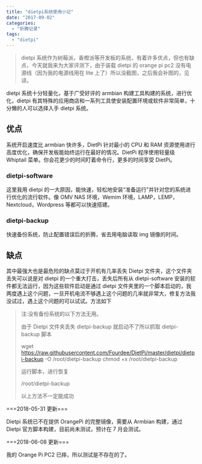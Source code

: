 ```yaml
---
title: "dietpi系统使用小记"
date: "2017-09-02"
categories:
  - "折腾记录"
tags:
  - "dietpi"
---
```


> dietpi 系统作为树莓派，香橙派等开发板的系统，有着许多优点，但也有缺点，今天就我来为大家评测下，由于装载 dietpi 的 orange pi pc2 没有电源线（因为我的电源线用在 lite 上了）所以没截图，之后我会补图的，见谅。

dietpi 系统十分轻量化，基于广受好评的 armbian 构建工具构建的系统，进行优化，dietpi 有其特殊的应用商店和一系列工具使安装配置环境或软件非常简单，十分懒的人可以选择入手 dietpi 系统。

## 优点

系统开启速度比 armbian 快许多，DietPi 针对最小的 CPU 和 RAM 资源使用进行高度优化，确保开发板能始终运行在最好的情况。DietPi 程序使用轻量级 Whiptail 菜单。你会花更少的时间盯着命令行，更多的时间享受 DietPi。

### dietpi-software

这里我用 dietpi 的一大原因，能快速，轻松地安装“准备运行”并针对您的系统进行优化的流行软件。像 OMV NAS 环境，Wemim 环境，LAMP，LEMP，Nextcloud，Wordpress 等都可以快速搭建。

### dietpi-backup

快速备份系统，防止配置错误后的折腾，省去用电脑读取 img 镜像的时间。

## 缺点

其中最强大也是最危险的缺点莫过于开机有几率丢失 Dietpi 文件夹，这个文件夹丢失可以说是对 dietpi 的一个重大打击，丢失后所有从 dietpi-software 安装的软件都无法运行，因为这些软件启动是通过 dietpi 文件夹里的一个脚本启动的，我两度遇上这个问题，一旦开机电流不够遇上这个问题的几率就非常大，修复方法我没试过，遇上这个问题的可以试试。方法如下

> 注:没有备份系统的以下方法无用。
>
> 由于 Dietpi 文件夹丢失 dietpi-backup 就启动不了所以抓取 dietpi-backup 脚本
>
> wget https://raw.githubusercontent.com/Fourdee/DietPi/master/dietpi/dietpi-backup -O /root/dietpi-backup
> chmod +x /root/dietpi-backup
>
> 运行脚本，进行恢复
>
> /root/dietpi-backup
>
> 以上方法不一定能成功

\===2018-05-31 更新===

Dietpi 系统已不在提供 OrangePi 的完整镜像，需要从 Armbian 构建，通过 Dietpi 官方脚本构建，目前尚未测试，预计在 7 月会测试。

\===2018-06-08 更新===

我的 Orange Pi PC2 已摔，所以测试是不存在的了。
